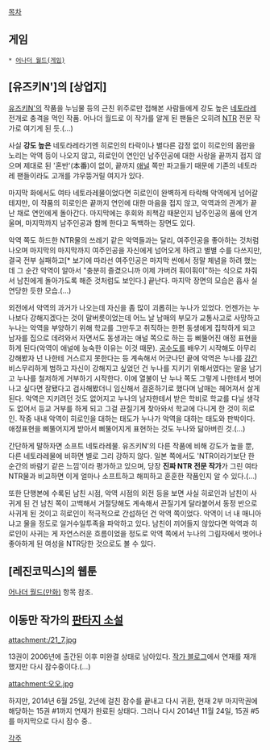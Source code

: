 [[목차]]
== 게임 ==
 * [[어나더 월드(게임)]]

== [유즈키N']의 [상업지] ==
[[유즈키N']]의 작품을 누님물 등의 근친 위주로만 접해본 사람들에게 강도 높은 [[네토라레]] 전개로 충격을 먹인 작품. 어나더 월드로 이 작가를 알게 된 팬들은 오히려 [[NTR]] 전문 작가로 여기게 된 듯.(…)

사실 '''강도 높은''' 네토라레라기엔 히로인의 타락이나 별다른 감정 없이 히로인의 몸만을 노리는 악역 등이 나오지 않고, 히로인이 연인인 남주인공에 대한 사랑을 끝까지 접지 않으며 제대로 된 '혼반'(本番)이 없이, 끝까지 [[애널]] 쪽만 파고들기 때문에 기존의 네토라레 팬들이라도 고개를 갸우뚱거릴 여지가 있다.

마지막 화에서도 여타 네토라레물이었다면 히로인이 완벽하게 타락해 악역에게 넘어갈 테지만, 이 작품의 히로인은 끝까지 연인에 대한 마음을 접지 않고, 악역과의 관계가 끝난 채로 연인에게 돌아간다. 마지막에는 후회와 죄책감 때문인지 남주인공의 품에 안겨 울며, 마지막까지 남주인공과 함께 한다고 독백하는 장면도 있다.

악역 쪽도 하드한 NTR물의 쓰레기 같은 악역들과는 달리, 여주인공을 좋아하는 것처럼 나오며 마지막의 마지막까지 여주인공을 자신에게 넘어오게 하려고 별별 수를 다쓰지만, 결국 전부 실패하고[* 보기에 따라선 여주인공은 마지막 씬에서 정말 체념을 하려 했는데 그 순간 악역이 알아서 "충분히 즐겼으니까 이제 가버려 훠이훠이"하는 식으로 차줘서 남친에게 돌아가도록 해준 것처럼도 보인다.] 끝난다. 마지막 장면의 모습은 흡사 실연당한 듯한 모습.(…)

외전에서 악역의 과거가 나오는데 자신을 좀 많이 괴롭히는 누나가 있었다. 언젠가는 누나보다 강해지겠다는 것이 말버릇이었는데 어느 날 남매의 부모가 교통사고로 사망하고 누나는 악역을 부양하기 위해 학교를 그만두고 취직하는 한편 동생에게 집착하게 되고 남자를 집으로 데려와서 자면서도 동생과는 애널 쪽으로 하는 등 삐뚤어진 애정 표현을 하게 된다(악역이 애널에 능숙한 이유는 이것 때문). [[공수도]]를 배우기 시작해도 아무리 강해봤자 넌 나한테 거스르지 못한다는 등 계속해서 어긋나던 끝에 악역은 누나를 [[강간]] 비스무리하게 범하고 자신이 강해지고 싶었던 건 누나를 지키기 위해서였다는 말을 남기고 누나를 철저하게 거부하기 시작한다. 이에 열불이 난 누나 쪽도 그렇게 나한테서 벗어나고 싶다면 잘됐다고 검사해봤더니 임신해서 결혼하기로 했다며 남매는 헤어져서 살게 된다. 악역은 지키려던 것도 없어지고 누나의 남자한테서 받은 학비로 학교를 다닐 생각도 없어서 등교 거부를 하게 되고 그걸 끈질기게 찾아와서 학교에 다니게 한 것이 히로인. 작중 내내 악역이 히로인을 대하는 태도가 누나가 악역을 대하는 태도와 판박이다. 애정표현을 삐뚤어지게 받아서 삐뚤어지게 표현하는 것도 누나와 닮아버린 것.(…)

간단하게 말하자면 소프트 네토라레물. 유즈키N'의 다른 작품에 비해 강도가 높을 뿐, 다른 네토라레물에 비하면 별로 그리 강하지 않다. 일본 쪽에서도 'NTR이라기보단 한 순간의 바람기 같은 느낌'이라 평가하고 있으며, 당장 '''진짜 NTR 전문 작가'''가 그린 여타 NTR물과 비교하면 이게 얼마나 소프트하고 해피하고 훈훈한 작품인지 알 수 있다.(…)

또한 단행본에 수록된 남친 시점, 악역 시점의 외전 등을 보면 사실 히로인과 남친이 사귀게 된 건 남친 쪽이 고백해서 거절당해도 계속해서 끈질기게 달라붙어서 동정 반으로 사귀게 된 것이고 히로인이 적극적으로 간섭하던 건 악역 쪽이었다. 악역이 너 내 매니아냐고 물을 정도로 일거수일투족을 파악하고 있다. 남친이 끼어들지 않았다면 악역과 히로인이 사귀는 게 자연스러운 흐름이었을 정도로 악역 쪽에서 누나의 그림자에서 벗어나 좋아하게 된 여성을 NTR당한 것으로도 볼 수 있다.
== [레진코믹스]의 웹툰 ==
[[어나더 월드(만화)]] 항목 참조.
== 이동만 작가의 [[판타지 소설]] ==
attachment:/21_7.jpg

13권이 2006년에 출간된 이후 미완결 상태로 남아있다. [http://blog.naver.com/fullfools 작가 블로그]에서 연재를 재개했지만 다시 잠수중이다.(…) 

attachment:오오.jpg

하지만, 2014년 6월 25일, 2년에 걸친 잠수를 끝내고 다시 귀환, 현재 2부 마지막권에 해당하는 15권 #1까지 연재가 완료된 상태다. 그러나 다시 2014년 11월 24일, 15권 #5를 마지막으로 다시 잠수 중..

[[각주]]
